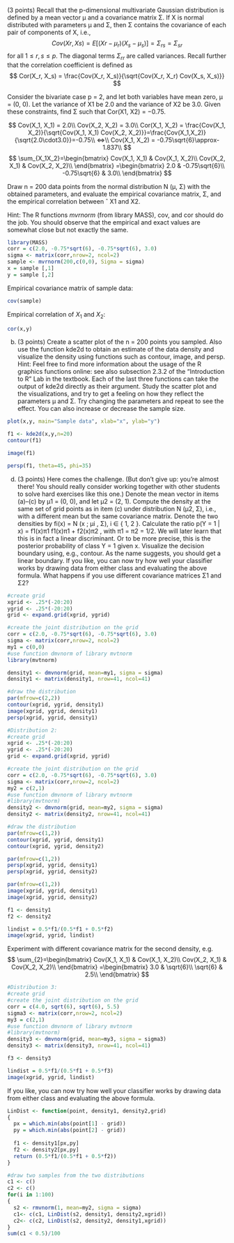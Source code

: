 (3 points) Recall that the p-dimensional multivariate Gaussian distribution is defined by a mean vector
µ and a covariance matrix Σ. If X is normal distributed with parameters µ and Σ, then Σ contains the
covariance of each pair of components of X, i.e.,
$$
Cov(Xr, Xs) = E[(Xr − µ_r)(X_s − µ_s)] = Σ_{rs} = Σ_{sr}
$$
for all $1 ≤ r, s ≤ p$. The diagonal terms $Σ_{rr}$ are called variances. Recall further that the correlation
coefficient is defined as
$$
Cor(X_r, X_s) = \frac{Cov(X_r, X_s)}{\sqrt{Cov(X_r, X_r) Cov(X_s, X_s)}}
$$

Consider the bivariate case p = 2, and let both variables have mean zero, µ = (0, 0). Let the variance of
X1 be 2.0 and the variance of X2 be 3.0. Given these constraints, find Σ such that Cor(X1, X2) = −0.75.

$$
Cov(X_1, X_1) = 2.0\\ 
Cov(X_2, X_2) = 3.0\\
Cor(X_1, X_2) = \frac{Cov(X_1, X_2)}{\sqrt{Cov(X_1, X_1) Cov(X_2, X_2)}}=\frac{Cov(X_1,X_2)}{\sqrt{2.0\cdot3.0}}=-0.75\\
<=>\\
Cov(X_1, X_2) = -0.75\sqrt{6}\approx-1.837\\
$$
$$
\sum_{X_1X_2}=\begin{bmatrix}
    Cov(X_1, X_1) & Cov(X_1, X_2)\\
    Cov(X_2, X_1) & Cov(X_2, X_2)\\
\end{bmatrix}
=\begin{bmatrix}
    2.0 & -0.75\sqrt{6}\\
    -0.75\sqrt{6} & 3.0\\
\end{bmatrix}
$$

Draw n = 200 data points from the normal distribution N (µ, Σ) with the obtained parameters, and
evaluate the empirical covariance matrix, Σ, and the empirical correlation between ˆ X1 and X2.

Hint: The R functions $mvrnorm$ (from library MASS), cov, and cor should do the job. You should observe
that the empirical and exact values are somewhat close but not exactly the same.

```r
library(MASS)
corr = c(2.0, -0.75*sqrt(6), -0.75*sqrt(6), 3.0)
sigma <- matrix(corr,nrow=2, ncol=2)
sample <- mvrnorm(200,c(0,0), Sigma = sigma)
x = sample [,1]
y = sample [,2]
```

Empirical covariance matrix of sample data:
```r
cov(sample)
```
Empirical correlation of $X_1$ and $X_2$:
```r
cor(x,y)
```

b) (3 points) Create a scatter plot of the n = 200 points you sampled. Also use the function kde2d to obtain
an estimate of the data density and visualize the density using functions such as contour, image, and
persp.
Hint: Feel free to find more information about the usage of the R graphics functions online: see also
subsection 2.3.2 of the “Introduction to R” Lab in the textbook. Each of the last three functions can take
the output of kde2d directly as their argument. Study the scatter plot and the visualizations, and try to
get a feeling on how they reflect the parameters µ and Σ. Try changing the parameters and repeat to see
the effect. You can also increase or decrease the sample size.

```r
plot(x,y, main="Sample data", xlab="x", ylab="y")
```
```r
f1 <- kde2d(x,y,n=20)
contour(f1)
```


```r
image(f1)
```


```r
persp(f1, theta=45, phi=35)
```
(d) (3 points) Here comes the challenge. (But don’t give up: you’re almost there! You should really consider
working together with other students to solve hard exercises like this one.)
Denote the mean vector in items (a)–(c) by µ1 = (0, 0), and let µ2 = (2, 1). Compute the density at the
same set of grid points as in item (c) under distribution N (µ2, Σ), i.e., with a different mean but the same
covariance matrix.
Denote the two densities by fi(x) = N (x ; µi
, Σ), i ∈ { 1, 2 }. Calculate the ratio
p(Y = 1 | x) = f1(x)π1
f1(x)π1 + f2(x)π2
,
with π1 = π2 = 1/2. We will later learn that this is in fact a linear discriminant. Or to be more precise,
this is the posterior probability of class Y = 1 given x.
Visualize the decision boundary using, e.g., contour. As the name suggests, you should get a linear
boundary. If you like, you can now try how well your classifier works by drawing data from either class
and evaluating the above formula. What happens if you use different covariance matrices Σ1 and Σ2?


```r
#create grid 
xgrid <- .25*(-20:20)
ygrid <- .25*(-20:20)
grid <- expand.grid(xgrid, ygrid)

#create the joint distribution on the grid
corr = c(2.0, -0.75*sqrt(6), -0.75*sqrt(6), 3.0)
sigma <- matrix(corr,nrow=2, ncol=2)
my1 = c(0,0)
#use function dmvnorm of library mvtnorm
library(mvtnorm)

density1 <- dmvnorm(grid, mean=my1, sigma = sigma)
density1 <- matrix(density1, nrow=41, ncol=41)

#draw the distribution
par(mfrow=c(2,2))
contour(xgrid, ygrid, density1)
image(xgrid, ygrid, density1)
persp(xgrid, ygrid, density1)
```



```r
#Distribution 2:
#create grid 
xgrid <- .25*(-20:20)
ygrid <- .25*(-20:20)
grid <- expand.grid(xgrid, ygrid)

#create the joint distribution on the grid
corr = c(2.0, -0.75*sqrt(6), -0.75*sqrt(6), 3.0)
sigma <- matrix(corr,nrow=2, ncol=2)
my2 = c(2,1)
#use function dmvnorm of library mvtnorm
#library(mvtnorm)
density2 <- dmvnorm(grid, mean=my2, sigma = sigma)
density2 <- matrix(density2, nrow=41, ncol=41)

#draw the distribution
par(mfrow=c(1,2))
contour(xgrid, ygrid, density1)
contour(xgrid, ygrid, density2)
```

```r
par(mfrow=c(1,2))
persp(xgrid, ygrid, density1)
persp(xgrid, ygrid, density2)
```

```r
par(mfrow=c(1,2))
image(xgrid, ygrid, density1)
image(xgrid, ygrid, density2)
```

```r
f1 <- density1
f2 <- density2

lindist = 0.5*f1/(0.5*f1 + 0.5*f2)
image(xgrid, ygrid, lindist)
```

Experiment with different covariance matrix for the second density, e.g.
$$
\sum_{2}=\begin{bmatrix}
    Cov(X_1, X_1) & Cov(X_1, X_2)\\
    Cov(X_2, X_1) & Cov(X_2, X_2)\\
\end{bmatrix}
=\begin{bmatrix}
    3.0 & \sqrt{6}\\
    \sqrt{6} & 2.5\\
\end{bmatrix}
$$
```r
#Distribution 3:
#create grid 
#create the joint distribution on the grid
corr = c(4.0, sqrt(6), sqrt(6), 5.5)
sigma3 <- matrix(corr,nrow=2, ncol=2)
my3 = c(2,1)
#use function dmvnorm of library mvtnorm
#library(mvtnorm)
density3 <- dmvnorm(grid, mean=my3, sigma = sigma3)
density3 <- matrix(density3, nrow=41, ncol=41)

f3 <- density3

lindist = 0.5*f1/(0.5*f1 + 0.5*f3)
image(xgrid, ygrid, lindist)

```

If you like, you can now try how well your classifier works by drawing data from either class
and evaluating the above formula.
```r
LinDist <- function(point, density1, density2,grid)
{
  px = which.min(abs(point[1] - grid)) 
  py = which.min(abs(point[2] - grid))
    
  f1 <- density1[px,py]
  f2 <- density2[px,py]
  return (0.5*f1/(0.5*f1 + 0.5*f2))
}
```



```r
#draw two samples from the two distributions
c1 <- c()
c2 <- c()
for(i in 1:100)
{
  s2 <- rmvnorm(1, mean=my2, sigma = sigma)
  c1<- c(c1, LinDist(s2, density1, density2,xgrid))
  c2<- c(c2, LinDist(s2, density2, density1,xgrid))
}
sum(c1 < 0.5)/100

```

